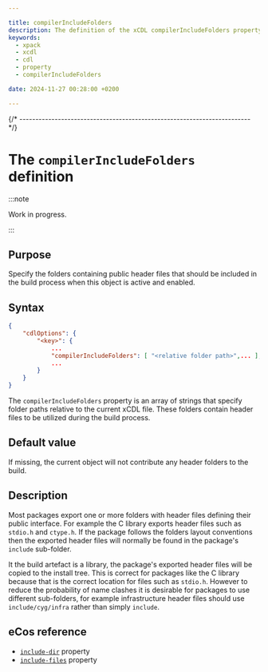 ```yaml
---

title: compilerIncludeFolders
description: The definition of the xCDL compilerIncludeFolders property
keywords:
  - xpack
  - xcdl
  - cdl
  - property
  - compilerIncludeFolders

date: 2024-11-27 00:28:00 +0200

---
```



{/* ------------------------------------------------------------------------ */}

# The `compilerIncludeFolders` definition

:::note

Work in progress.

:::

## Purpose

Specify the folders containing public header files that should be included in the build process when this object is active and enabled.

## Syntax

```json {5}
{
    "cdlOptions": {
        "<key>": {
            ...
            "compilerIncludeFolders": [ "<relative folder path>",... ],
            ...
        }
    }
}
```

The `compilerIncludeFolders` property is an array of strings that specify folder paths relative to the current xCDL file. These folders contain header files to be utilized during the build process.

## Default value

If missing, the current object will not contribute any header folders to the build.

## Description

Most packages export one or more folders with header files defining their public interface. For example the C library exports header files such as `stdio.h` and `ctype.h`. If the package follows the folders layout conventions then the exported header files will normally be found in the package's `include` sub-folder.

It the build artefact is a library, the package's exported header files will be copied to the install tree. This is correct for packages like the C library because that is the correct location for files such as `stdio.h`. However to reduce the probability of name clashes it is desirable for packages to use different sub-folders, for example infrastructure header files should use `include/cyg/infra` rather than simply `include`.

## eCos reference

- [`include-dir`](https://ecos.sourceware.org/docs-latest/cdl-guide/ref.include-dir.html) property
- [`include-files`](https://ecos.sourceware.org/docs-latest/cdl-guide/ref.include-files.html) property
